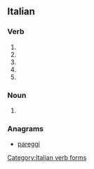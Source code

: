 ==Italian==

===Verb===
{{head|it}}

# {{conjugation of|arpeggiare||2|s|pres|ind|lang=it}}
# {{conjugation of|arpeggiare||1|s|pres|sub|lang=it}}
# {{conjugation of|arpeggiare||2|s|pres|sub|lang=it}}
# {{conjugation of|arpeggiare||3|s|pres|sub|lang=it}}
# {{conjugation of|arpeggiare||3|s|imp|lang=it}}

===Noun===
{{head|it|plural}} {{m}}

# {{plural of|arpeggio|lang=it|nocat=1}}

===Anagrams===
* [[pareggi#Italian|pareggi]]

[[Category:Italian verb forms]]